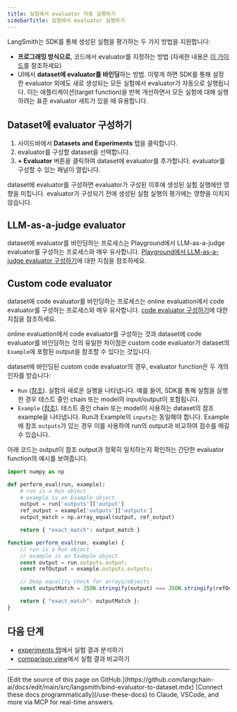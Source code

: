```yaml
---
title: 실험에서 evaluator 자동 실행하기
sidebarTitle: 실험에서 evaluator 실행하기
---
```


LangSmith는 SDK를 통해 생성된 실험을 평가하는 두 가지 방법을 지원합니다:

* **프로그래밍 방식으로**, 코드에서 evaluator를 지정하는 방법 (자세한 내용은 [이 가이드](/langsmith/evaluate-llm-application)를 참조하세요)
* UI에서 **dataset에 evaluator를 바인딩**하는 방법. 이렇게 하면 SDK를 통해 설정한 evaluator 외에도 새로 생성되는 모든 실험에서 evaluator가 자동으로 실행됩니다. 이는 애플리케이션(target function)을 반복 개선하면서 모든 실험에 대해 실행하려는 표준 evaluator 세트가 있을 때 유용합니다.

## Dataset에 evaluator 구성하기

1. 사이드바에서 **Datasets and Experiments** 탭을 클릭합니다.
2. evaluator를 구성할 dataset을 선택합니다.
3. **+ Evaluator** 버튼을 클릭하여 dataset에 evaluator를 추가합니다. evaluator를 구성할 수 있는 패널이 열립니다.

<Note>
dataset에 evaluator를 구성하면 evaluator가 구성된 이후에 생성된 실험 실행에만 영향을 미칩니다. evaluator가 구성되기 전에 생성된 실험 실행의 평가에는 영향을 미치지 않습니다.
</Note>

## LLM-as-a-judge evaluator

dataset에 evaluator를 바인딩하는 프로세스는 Playground에서 LLM-as-a-judge evaluator를 구성하는 프로세스와 매우 유사합니다. [Playground에서 LLM-as-a-judge evaluator 구성하기](/langsmith/llm-as-judge?mode=ui)에 대한 지침을 참조하세요.

## Custom code evaluator

dataset에 code evaluator를 바인딩하는 프로세스는 online evaluation에서 code evaluator를 구성하는 프로세스와 매우 유사합니다. [code evaluator 구성하기](/langsmith/online-evaluations#configure-a-custom-code-evaluator)에 대한 지침을 참조하세요.

online evaluation에서 code evaluator를 구성하는 것과 dataset에 code evaluator를 바인딩하는 것의 유일한 차이점은 custom code evaluator가 dataset의 `Example`에 포함된 output을 참조할 수 있다는 것입니다.

dataset에 바인딩된 custom code evaluator의 경우, evaluator function은 두 개의 인자를 받습니다:

* `Run` ([참조](/langsmith/run-data-format)). 실험의 새로운 실행을 나타냅니다. 예를 들어, SDK를 통해 실험을 실행한 경우 테스트 중인 chain 또는 model의 input/output이 포함됩니다.
* `Example` ([참조](/langsmith/example-data-format)). 테스트 중인 chain 또는 model이 사용하는 dataset의 참조 example을 나타냅니다. Run과 Example의 `inputs`는 동일해야 합니다. Example에 참조 `outputs`가 있는 경우 이를 사용하여 run의 output과 비교하여 점수를 매길 수 있습니다.

아래 코드는 output이 참조 output과 정확히 일치하는지 확인하는 간단한 evaluator function의 예시를 보여줍니다.

<CodeGroup>

```python Python
import numpy as np

def perform_eval(run, example):
    # run is a Run object
    # example is an Example object
    output = run['outputs']['output']
    ref_output = example['outputs']['outputs']
    output_match = np.array_equal(output, ref_output)

    return { "exact_match": output_match }
```

```javascript JavaScript
function perform_eval(run, example) {
    // run is a Run object
    // example is an Example object
    const output = run.outputs.output;
    const refOutput = example.outputs.outputs;

    // Deep equality check for arrays/objects
    const outputMatch = JSON.stringify(output) === JSON.stringify(refOutput);

    return { "exact_match": outputMatch };
}
```

</CodeGroup>

## 다음 단계

* [experiments 탭](/langsmith/analyze-an-experiment)에서 실험 결과 분석하기
* [comparison view](/langsmith/compare-experiment-results)에서 실험 결과 비교하기

---

<Callout icon="pen-to-square" iconType="regular">
    [Edit the source of this page on GitHub.](https://github.com/langchain-ai/docs/edit/main/src/langsmith/bind-evaluator-to-dataset.mdx)
</Callout>
<Tip icon="terminal" iconType="regular">
    [Connect these docs programmatically](/use-these-docs) to Claude, VSCode, and more via MCP for    real-time answers.
</Tip>
